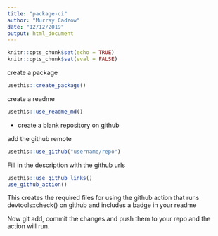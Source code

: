 ```yaml
---
title: "package-ci"
author: "Murray Cadzow"
date: "12/12/2019"
output: html_document
---
```


```r
knitr::opts_chunk$set(echo = TRUE)
knitr::opts_chunk$set(eval = FALSE)
```


create a package
```r
usethis::create_package()
```

create a readme
```r
usethis::use_readme_md()
```


- create a blank repository on github

add the github remote
```r
usethis::use_github("username/repo")
```

Fill in the description with the github urls
```r
usethis::use_github_links()
use_github_action()
```

This creates the required files for using the github action that runs devtools::check() on github and includes a badge in your readme

Now git add, commit the changes and push them to your repo and the action will run.





